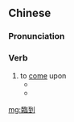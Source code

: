 {{also|临到}}
==Chinese==
{{zh-forms|s=临到}}

===Pronunciation===
{{zh-pron
|m=líndào
|c=lam4 dou3
|mn=lîm-kàu
|h=pfs=lìm-to
|cat=v
}}

===Verb===
{{zh-verb}}

# to [[come]] upon
#* {{zh-x|這 便 叫 ^亞伯拉罕 的 福 ， 因 ^基督 ^耶穌 可以 臨到 外邦人 ， 使 我們 因 信 得著[着]{zháo} 所 應{yīng}許 的 ^聖靈。|ref={{w2|zh|和合本|新標點和合本}} ([[w:Chinese Union Version|Chinese Union Version with New Punctuation]]), {{lang|zh|加拉太書}} (Galatians) 3:14|That the blessing of Abraham might '''come on''' the Gentiles through Jesus Christ; that we might receive the promise of the Spirit through faith.}}
#* {{zh-x|遮 的 代誌 了後，^耶和華 的 話 佇 異{īⁿ}象{siōng} 中{tiong} '''臨{lîm}到''' ^亞{a}伯{pek}蘭，講，^亞{a}伯{pek}蘭 矣，你 毋免 驚，我 是 你 的 藤牌，是 你 極大 的 報賞。|After these things the word of the Lord '''came unto''' Abram in a vision, saying, Fear not, Abram: I am thy shield, and thy exceeding great reward.|MN|ref=巴克禮譯本 (Barclay Amoy Romanized Bible), 創世記 (Genesis) 15:1}}

[[mg:臨到]]